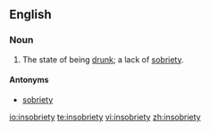 ==English==

===Noun===
{{en-noun|insobrieties}}

# {{jocular|or|humorous}} The state of being [[drunk]]; a lack of [[sobriety]].

====Antonyms====
*[[sobriety]]

[[io:insobriety]]
[[te:insobriety]]
[[vi:insobriety]]
[[zh:insobriety]]